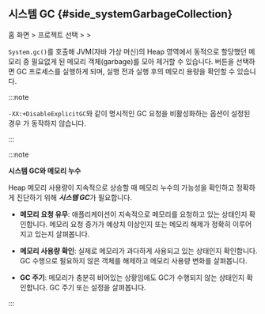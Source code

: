 ## 시스템 GC {#side_systemGarbageCollection}

홈 화면 &gt; 프로젝트 선택 &gt; <Cmdname sid="side_agentsConfiguration" className="uitext" /> &gt; <Cmdname sid="side_systemGarbageCollection" className="uitext" />

<ImgLang img='ipa-system-gc-java.png' desc='시스템 GC' />

`System.gc()`를 호출해 JVM(자바 가상 머신)의 Heap 영역에서 동적으로 할당했던 메모리 중 필요없게 된 메모리 객체(garbage)를 모아 제거할 수 있습니다. <Cmdname sid="BTN07740" className="uitext" /> 버튼을 선택하면 GC 프로세스를 실행하게 되며, 실행 전과 실행 후의 메모리 용량을 확인할 수 있습니다.

:::note 

`-XX:+DisableExplicitGC`와 같이 명시적인 GC 요청을 비활성화하는 옵션이 설정된 경우 <Cmdname sid="side_systemGarbageCollection" className="uitext" />가 동작하지 않습니다. 

:::

:::note 

**시스템 GC와 메모리 누수**

Heap 메모리 사용량이 지속적으로 상승할 때 메모리 누수의 가능성을 확인하고 정확하게 진단하기 위해 ***시스템 GC***가 필요합니다. 

* **메모리 요청 유무**: 애플리케이션이 지속적으로 메모리를 요청하고 있는 상태인지 확인합니다. 메모리 요청 증가가 예상치 이상인지 또는 메모리 해제가 정확히 이루어지고 있는지 살펴봅니다.

* **메모리 사용량 확인**: 실제로 메모리가 과다하게 사용되고 있는 상태인지 확인합니다. GC 수행으로 필요하지 않은 객체를 해제하고 메모리 사용량 변화를 살펴봅니다. 

* **GC 주기**: 메모리가 충분히 비어있는 상황임에도 GC가 수행되지 않는 상태인지 확인합니다. GC 주기 또는 설정을 살펴봅니다. 

:::